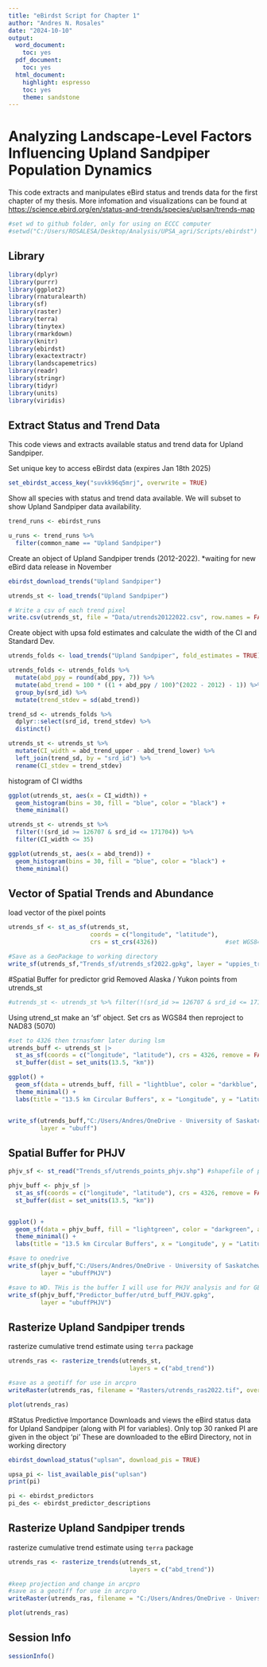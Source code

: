 ```yaml
---
title: "eBirdst Script for Chapter 1"
author: "Andres N. Rosales"
date: "2024-10-10"
output:
  word_document:
    toc: yes
  pdf_document:
    toc: yes
  html_document:
    highlight: espresso
    toc: yes
    theme: sandstone
---
```


# Analyzing Landscape-Level Factors Influencing Upland Sandpiper Population Dynamics

This code extracts and manipulates eBird status and trends data for the first chapter of my thesis. More infomation and visualizations can be found at <https://science.ebird.org/en/status-and-trends/species/uplsan/trends-map>

```r
#set wd to github folder, only for using on ECCC computer
#setwd("C:/Users/ROSALESA/Desktop/Analysis/UPSA_agri/Scripts/ebirdst")

```


## Library

```r


library(dplyr)
library(purrr)
library(ggplot2)
library(rnaturalearth)
library(sf)
library(raster)
library(terra)
library(tinytex)
library(rmarkdown)
library(knitr)
library(ebirdst)
library(exactextractr)
library(landscapemetrics)
library(readr)
library(stringr)
library(tidyr)
library(units)
library(viridis)


```


## Extract Status and Trend Data
This code views and extracts available status and trend data for Upland Sandpiper.


Set unique key to access eBirdst data (expires Jan 18th 2025)
```r
set_ebirdst_access_key("suvkk96q5mrj", overwrite = TRUE)

```

Show all species with status and trend data available. We will subset to show Upland Sandpiper data availability. 
```r

trend_runs <- ebirdst_runs 

u_runs <- trend_runs %>%
  filter(common_name == "Upland Sandpiper") 
```



Create an object of Upland Sandpiper trends (2012-2022). 
*waiting for new eBird data release in November
```r
ebirdst_download_trends("Upland Sandpiper")

utrends_st <- load_trends("Upland Sandpiper")

# Write a csv of each trend pixel 
write.csv(utrends_st, file = "Data/utrends20122022.csv", row.names = FALSE) 
```

Create object with upsa fold estimates and calculate the width of the CI and Standard Dev.
```r
utrends_folds <- load_trends("Upland Sandpiper", fold_estimates = TRUE)

utrends_folds <- utrends_folds %>%
  mutate(abd_ppy = round(abd_ppy, 7)) %>%
  mutate(abd_trend = 100 * ((1 + abd_ppy / 100)^(2022 - 2012) - 1)) %>%
  group_by(srd_id) %>% 
  mutate(trend_stdev = sd(abd_trend))

trend_sd <- utrends_folds %>%
  dplyr::select(srd_id, trend_stdev) %>%
  distinct()

utrends_st <- utrends_st %>%
  mutate(CI_width = abd_trend_upper - abd_trend_lower) %>%
  left_join(trend_sd, by = "srd_id") %>%
  rename(CI_stdev = trend_stdev)
```

histogram of CI widths
```r
ggplot(utrends_st, aes(x = CI_width)) +
  geom_histogram(bins = 30, fill = "blue", color = "black") +
  theme_minimal()
```


```r
utrends_st <- utrends_st %>% 
  filter(!(srd_id >= 126707 & srd_id <= 171704)) %>% 
  filter(CI_width <= 35)

ggplot(utrends_st, aes(x = abd_trend)) +
  geom_histogram(bins = 30, fill = "blue", color = "black") +
  theme_minimal()

```



## Vector of Spatial Trends and Abundance
load vector of the pixel points 

```r
utrends_sf <- st_as_sf(utrends_st, 
                       coords = c("longitude", "latitude"), 
                       crs = st_crs(4326))                   #set WGS84 as crs

#Save as a GeoPackage to working directory
write_sf(utrends_sf,"Trends_sf/utrends_sf2022.gpkg", layer = "uppies_trends")
```


#Spatial Buffer for predictor grid
Removed Alaska / Yukon points from utrends_st
```r

#utrends_st <- utrends_st %>% filter(!(srd_id >= 126707 & srd_id <= 171704))

```


Using utrend_st make an 'sf' object. Set crs as WGS84 then reproject to NAD83 (5070)
```r
#set to 4326 then trnasfomr later during lsm
utrends_buff <- utrends_st |> 
  st_as_sf(coords = c("longitude", "latitude"), crs = 4326, remove = FALSE) |>
  st_buffer(dist = set_units(13.5, "km"))                                        # Create 13.5 km buffers

ggplot() +
  geom_sf(data = utrends_buff, fill = "lightblue", color = "darkblue", alpha = 0.5) +
  theme_minimal() +
  labs(title = "13.5 km Circular Buffers", x = "Longitude", y = "Latitude")


write_sf(utrends_buff,"C:/Users/Andres/OneDrive - University of Saskatchewan/03_Arcpro/Chapter1/Shapefiles/ebirdst/Buffer/utrends_buff.gpkg",
         layer = "ubuff")

```



## Spatial Buffer for PHJV
```r
phjv_sf <- st_read("Trends_sf/utrends_points_phjv.shp") #shapefile of points in NAD83

phjv_buff <- phjv_sf |> 
  st_as_sf(coords = c("longitude", "latitude"), crs = 4326, remove = FALSE) |>
  st_buffer(dist = set_units(13.5, "km")) 


ggplot() +
  geom_sf(data = phjv_buff, fill = "lightgreen", color = "darkgreen", alpha = 0.5) +
  theme_minimal() +
  labs(title = "13.5 km Circular Buffers", x = "Longitude", y = "Latitude")

#save to onedrive
write_sf(phjv_buff,"C:/Users/Andres/OneDrive - University of Saskatchewan/03_Arcpro/Chapter1/Shapefiles/ebirdst/Buffer/utrd_buff_PHJV.gpkg",
         layer = "ubuffPHJV")

#save to WD. THis is the buffer I will use for PHJV analysis and for GEOG project
write_sf(phjv_buff,"Predictor_buffer/utrd_buff_PHJV.gpkg",
         layer = "ubuffPHJV")
```


## Rasterize Upland Sandpiper trends

rasterize cumulative trend estimate using `terra` package
```r
utrends_ras <- rasterize_trends(utrends_st, 
                                  layers = c("abd_trend"))

```


```r
#save as a geotiff for use in arcpro
writeRaster(utrends_ras, filename = "Rasters/utrends_ras2022.tif", overwrite = TRUE)

plot(utrends_ras)

```



#Status Predictive Importance
Downloads and views the eBird status data for Upland Sandpiper (along with PI for variables).
Only top 30 ranked PI are given in the object 'pi' These are downloaded to the eBird Directory, not in working directory
```r
ebirdst_download_status("uplsan", download_pis = TRUE)

upsa_pi <- list_available_pis("uplsan")
print(pi)

pi <- ebirdst_predictors
pi_des <- ebirdst_predictor_descriptions

```


## Rasterize Upland Sandpiper trends

rasterize cumulative trend estimate using `terra` package
```r
utrends_ras <- rasterize_trends(utrends_st, 
                                  layers = c("abd_trend"))


```


```r
#keep projection and change in arcpro
#save as a geotiff for use in arcpro
writeRaster(utrends_ras, filename = "C:/Users/Andres/OneDrive - University of Saskatchewan/14_Arcpro/Chapter1/Shapefiles/ebirdst/utrends_ras2022.tif", overwrite = TRUE)

plot(utrends_ras)

```


## Session Info
```r
sessionInfo()
```


